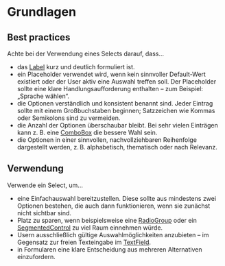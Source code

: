 # Grundlagen

## Best practices

Achte bei der Verwendung eines Selects darauf, dass...

- das [Label](/03-components/content/label) kurz und deutlich formuliert ist.
- ein Placeholder verwendet wird, wenn kein sinnvoller Default-Wert existiert oder der User aktiv eine Auswahl treffen soll. Der Placeholder sollte eine klare Handlungsaufforderung enthalten – zum Beispiel: „Sprache wählen“.
- die Optionen verständlich und konsistent benannt sind. Jeder Eintrag sollte mit einem Großbuchstaben beginnen; Satzzeichen wie Kommas oder Semikolons sind zu vermeiden.
- die Anzahl der Optionen überschaubar bleibt. Bei sehr vielen Einträgen kann z. B. eine [ComboBox](/03-components/form-controls/combo-box) die bessere Wahl sein.
- die Optionen in einer sinnvollen, nachvollziehbaren Reihenfolge dargestellt werden, z. B. alphabetisch, thematisch oder nach Relevanz.

## Verwendung

Verwende ein Select, um...

- eine Einfachauswahl bereitzustellen. Diese sollte aus mindestens zwei Optionen bestehen, die auch dann funktionieren, wenn sie zunächst nicht sichtbar sind.
- Platz zu sparen, wenn beispielsweise eine [RadioGroup](/03-components/form-controls/radio-group) oder ein [SegmentedControl](/03-components/form-controls/segmented-control) zu viel Raum einnehmen würde.
- Usern ausschließlich gültige Auswahlmöglichkeiten anzubieten – im Gegensatz zur freien Texteingabe im [TextField](/03-components/form-controls/text-field).
- in Formularen eine klare Entscheidung aus mehreren Alternativen einzufordern.
